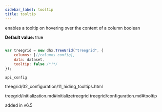 ```yaml
---
sidebar_label: tooltip
title: tooltip
---
```



          


<Short>
 enables a tooltip on hovering over the content of a column



</Short>



<Type>
 boolean



</Type>


<strong>Default value: </strong>  true

~~~js
 
var treegrid = new dhx.TreeGrid("treegrid", {
	columns: [//columns config],
	data: dataset,
	tooltip: false /*!*/
});


~~~
	api_config

<Descr>
 



</Descr>


 treegrid/02_configuration/11_hiding_tooltips.html



 treegrid/initialization.md#initializetreegrid
treegrid/configuration.md#tooltip

 added in v6.5